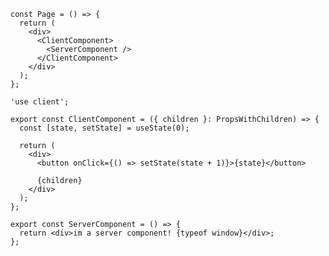 ```tsx
const Page = () => {
  return (
    <div>
      <ClientComponent>
        <ServerComponent />
      </ClientComponent>
    </div>
  );
};
```

```tsx
'use client';

export const ClientComponent = ({ children }: PropsWithChildren) => {
  const [state, setState] = useState(0);

  return (
    <div>
      <button onClick={() => setState(state + 1)}>{state}</button>

      {children}
    </div>
  );
};
```

```tsx
export const ServerComponent = () => {
  return <div>im a server component! {typeof window}</div>;
};
```
